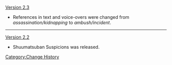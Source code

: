 [[Version 2.3]]
* References in text and voice-overs were changed from ''assassination/kidnapping'' to ''ambush/incident''.
----
[[Version 2.2]]
* Shuumatsuban Suspicions was released.
<noinclude>[[Category:Change History]]</noinclude>